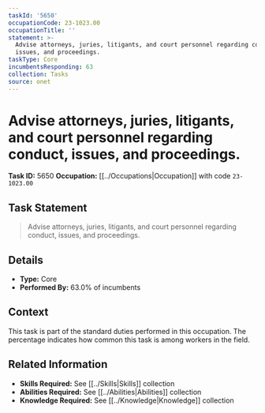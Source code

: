 ```yaml
---
taskId: '5650'
occupationCode: 23-1023.00
occupationTitle: ''
statement: >-
  Advise attorneys, juries, litigants, and court personnel regarding conduct,
  issues, and proceedings.
taskType: Core
incumbentsResponding: 63
collection: Tasks
source: onet
---
```

# Advise attorneys, juries, litigants, and court personnel regarding conduct, issues, and proceedings.

**Task ID:** 5650
**Occupation:** [[../Occupations|Occupation]] with code `23-1023.00`

## Task Statement

> Advise attorneys, juries, litigants, and court personnel regarding conduct, issues, and proceedings.

## Details

- **Type:** Core
- **Performed By:** 63.0% of incumbents

## Context

This task is part of the standard duties performed in this occupation. The percentage indicates how common this task is among workers in the field.

## Related Information

- **Skills Required:** See [[../Skills|Skills]] collection
- **Abilities Required:** See [[../Abilities|Abilities]] collection
- **Knowledge Required:** See [[../Knowledge|Knowledge]] collection
